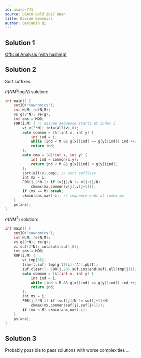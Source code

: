 ```yaml
---
id: usaco-741
source: USACO Gold 2017 Open
title: Bovine Genomics
author: Benjamin Qi
---
```


## Solution 1

[Official Analysis (with hashing)](http://www.usaco.org/current/data/sol_cownomics_gold_open17.html)

## Solution 2

Sort suffixes.

$\mathcal{O}(NM^2\log N)$ solution:

```cpp
int main() {
	setIO("cownomics");
	int N,M; re(N,M);
	vs g(2*N); re(g);
	int ans = MOD;
	F0R(i,M) { // assume sequence starts at index i
		vi v(2*N); iota(all(v),0);
		auto common = [&](int x, int y) {
			int ind = i;
			while (ind < M && g[x][ind] == g[y][ind]) ind ++;
			return ind;
		};
		auto cmp = [&](int x, int y) {
			int ind = common(x,y);
			return ind < M && g[x][ind] < g[y][ind];
		};
		sort(all(v),cmp); // sort suffixes
		int mx = i;
		F0R(j,2*N-1) if (v[j]/N != v[j+1]/N)
			ckmax(mx,common(v[j],v[j+1]));
		if (mx == M) break;
		ckmin(ans,mx+1-i); // sequence ends at index mx
	}
	ps(ans);
}
```

$\mathcal{O}(NM^2)$ solution:

```cpp
int main() {
	setIO("cownomics");
	int N,M; re(N,M);
	vs g(2*N); re(g);
	vi suf(2*N); iota(all(suf),0);
	int ans = MOD;
	R0F(i,M) {
		vi tmp[26]; 
		trav(t,suf) tmp[g[t][i]-'A'].pb(t);
		suf.clear(); F0R(j,26) suf.ins(end(suf),all(tmp[j]));
		auto common = [&](int x, int y) {
			int ind = i;
			while (ind < M && g[x][ind] == g[y][ind]) ind ++;
			return ind;
		};
		int mx = i;
		F0R(j,2*N-1) if (suf[j]/N != suf[j+1]/N)
			ckmax(mx,common(suf[j],suf[j+1]));
		if (mx < M) ckmin(ans,mx+1-i);
	}
	ps(ans);
}
```

## Solution 3

Probably possible to pass solutions with worse complexities ...